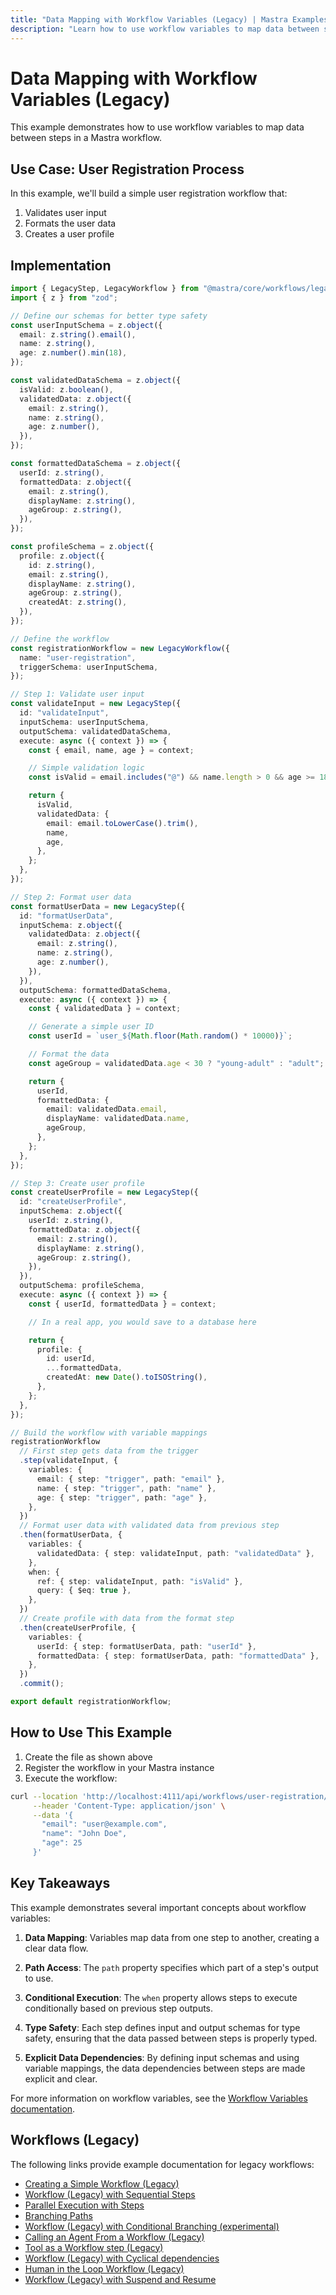---
title: "Data Mapping with Workflow Variables (Legacy) | Mastra Examples"
description: "Learn how to use workflow variables to map data between steps in Mastra workflows."
---

# Data Mapping with Workflow Variables (Legacy)

This example demonstrates how to use workflow variables to map data between steps in a Mastra workflow.

## Use Case: User Registration Process

In this example, we'll build a simple user registration workflow that:

1. Validates user input
1. Formats the user data
1. Creates a user profile

## Implementation

```typescript showLineNumbers filename="src/mastra/workflows/user-registration.ts" copy
import { LegacyStep, LegacyWorkflow } from "@mastra/core/workflows/legacy";
import { z } from "zod";

// Define our schemas for better type safety
const userInputSchema = z.object({
  email: z.string().email(),
  name: z.string(),
  age: z.number().min(18),
});

const validatedDataSchema = z.object({
  isValid: z.boolean(),
  validatedData: z.object({
    email: z.string(),
    name: z.string(),
    age: z.number(),
  }),
});

const formattedDataSchema = z.object({
  userId: z.string(),
  formattedData: z.object({
    email: z.string(),
    displayName: z.string(),
    ageGroup: z.string(),
  }),
});

const profileSchema = z.object({
  profile: z.object({
    id: z.string(),
    email: z.string(),
    displayName: z.string(),
    ageGroup: z.string(),
    createdAt: z.string(),
  }),
});

// Define the workflow
const registrationWorkflow = new LegacyWorkflow({
  name: "user-registration",
  triggerSchema: userInputSchema,
});

// Step 1: Validate user input
const validateInput = new LegacyStep({
  id: "validateInput",
  inputSchema: userInputSchema,
  outputSchema: validatedDataSchema,
  execute: async ({ context }) => {
    const { email, name, age } = context;

    // Simple validation logic
    const isValid = email.includes("@") && name.length > 0 && age >= 18;

    return {
      isValid,
      validatedData: {
        email: email.toLowerCase().trim(),
        name,
        age,
      },
    };
  },
});

// Step 2: Format user data
const formatUserData = new LegacyStep({
  id: "formatUserData",
  inputSchema: z.object({
    validatedData: z.object({
      email: z.string(),
      name: z.string(),
      age: z.number(),
    }),
  }),
  outputSchema: formattedDataSchema,
  execute: async ({ context }) => {
    const { validatedData } = context;

    // Generate a simple user ID
    const userId = `user_${Math.floor(Math.random() * 10000)}`;

    // Format the data
    const ageGroup = validatedData.age < 30 ? "young-adult" : "adult";

    return {
      userId,
      formattedData: {
        email: validatedData.email,
        displayName: validatedData.name,
        ageGroup,
      },
    };
  },
});

// Step 3: Create user profile
const createUserProfile = new LegacyStep({
  id: "createUserProfile",
  inputSchema: z.object({
    userId: z.string(),
    formattedData: z.object({
      email: z.string(),
      displayName: z.string(),
      ageGroup: z.string(),
    }),
  }),
  outputSchema: profileSchema,
  execute: async ({ context }) => {
    const { userId, formattedData } = context;

    // In a real app, you would save to a database here

    return {
      profile: {
        id: userId,
        ...formattedData,
        createdAt: new Date().toISOString(),
      },
    };
  },
});

// Build the workflow with variable mappings
registrationWorkflow
  // First step gets data from the trigger
  .step(validateInput, {
    variables: {
      email: { step: "trigger", path: "email" },
      name: { step: "trigger", path: "name" },
      age: { step: "trigger", path: "age" },
    },
  })
  // Format user data with validated data from previous step
  .then(formatUserData, {
    variables: {
      validatedData: { step: validateInput, path: "validatedData" },
    },
    when: {
      ref: { step: validateInput, path: "isValid" },
      query: { $eq: true },
    },
  })
  // Create profile with data from the format step
  .then(createUserProfile, {
    variables: {
      userId: { step: formatUserData, path: "userId" },
      formattedData: { step: formatUserData, path: "formattedData" },
    },
  })
  .commit();

export default registrationWorkflow;
```

## How to Use This Example

1. Create the file as shown above
2. Register the workflow in your Mastra instance
3. Execute the workflow:

```bash
curl --location 'http://localhost:4111/api/workflows/user-registration/start-async' \
     --header 'Content-Type: application/json' \
     --data '{
       "email": "user@example.com",
       "name": "John Doe",
       "age": 25
     }'
```

## Key Takeaways

This example demonstrates several important concepts about workflow variables:

1. **Data Mapping**: Variables map data from one step to another, creating a clear data flow.

2. **Path Access**: The `path` property specifies which part of a step's output to use.

3. **Conditional Execution**: The `when` property allows steps to execute conditionally based on previous step outputs.

4. **Type Safety**: Each step defines input and output schemas for type safety, ensuring that the data passed between steps is properly typed.

5. **Explicit Data Dependencies**: By defining input schemas and using variable mappings, the data dependencies between steps are made explicit and clear.

For more information on workflow variables, see the [Workflow Variables documentation](../../docs/workflows-legacy/variables.mdx).

## Workflows (Legacy)

The following links provide example documentation for legacy workflows:

- [Creating a Simple Workflow (Legacy)](/examples/workflows_legacy/creating-a-workflow)
- [Workflow (Legacy) with Sequential Steps](/examples/workflows_legacy/sequential-steps)
- [Parallel Execution with Steps](/examples/workflows_legacy/parallel-steps)
- [Branching Paths](/examples/workflows_legacy/branching-paths)
- [Workflow (Legacy) with Conditional Branching (experimental)](/examples/workflows_legacy/conditional-branching)
- [Calling an Agent From a Workflow (Legacy)](/examples/workflows_legacy/calling-agent)
- [Tool as a Workflow step (Legacy)](/examples/workflows_legacy/using-a-tool-as-a-step)
- [Workflow (Legacy) with Cyclical dependencies](/examples/workflows_legacy/cyclical-dependencies)
- [Human in the Loop Workflow (Legacy)](/examples/workflows_legacy/human-in-the-loop)
- [Workflow (Legacy) with Suspend and Resume](/examples/workflows_legacy/suspend-and-resume)
